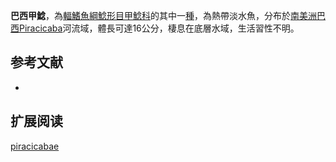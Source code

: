 {{Speciesbox
| name = 巴西甲鯰
| image = 
| image_width = 250px
| image_caption = 
| status = NE
| status_system = IUCN3.1
| genus = Loricaria
| species = piracicabae
| authority = [[Ihering|Ihering]], 1907
| synonyms =  
}}

'''巴西甲鯰'''，為[[輻鰭魚綱|輻鰭魚綱]][[鯰形目|鯰形目]][[甲鯰科|甲鯰科]]的其中一[[種|種]]，為熱帶淡水魚，分布於[[南美洲|南美洲]][[巴西|巴西]]Piracicaba河流域，體長可達16公分，棲息在底層水域，生活習性不明。
==参考文献==
*{{FishBase_species|genus=Loricaria|species=piracicabae|year=2014|month=11}}

== 扩展阅读 ==
{{refbegin}}
{{wikispecies-inline|Loricaria piracicabae|巴西甲鯰}}
{{refend}}
{{Taxonbar|from=Q5653332}}

[[Category:甲鯰屬|piracicabae]]